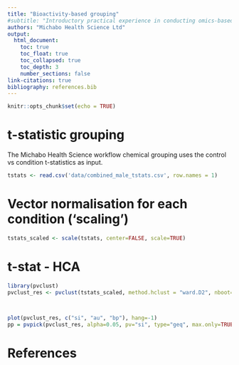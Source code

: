 ```yaml
---
title: "Bioactivity-based grouping"
#subtitle: "Introductory practical experience in conducting omics-based grouping"
authors: "Michabo Health Science Ltd"
output: 
  html_document:
    toc: true
    toc_float: true
    toc_collapsed: true
    toc_depth: 3
    number_sections: false
link-citations: true
bibliography: references.bib
---
```


```r
knitr::opts_chunk$set(echo = TRUE)
```

# t-statistic grouping

The Michabo Health Science workflow chemical grouping uses the control vs condition t-statistics as input. 

```r
tstats <- read.csv('data/combined_male_tstats.csv', row.names = 1)


```



# Vector normalisation for each condition ('scaling')



```r
tstats_scaled <- scale(tstats, center=FALSE, scale=TRUE)
```


# t-stat - HCA
```r
library(pvclust)
pvclust_res <- pvclust(tstats_scaled, method.hclust = "ward.D2", nboot=100)


  
plot(pvclust_res, c("si", "au", "bp"), hang=-1)
pp = pvpick(pvclust_res, alpha=0.05, pv="si", type="geq", max.only=TRUE)

```





# References
